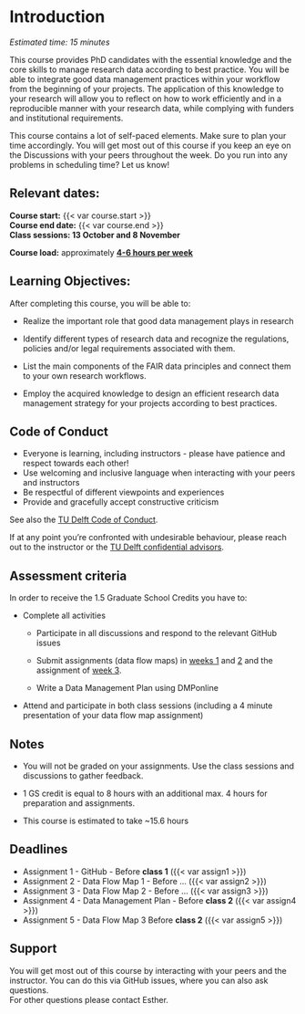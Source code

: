 # Introduction {#intro}

*Estimated time: 15 minutes*

This course provides PhD candidates with the essential knowledge and the core skills to manage research data according to best practice. You will be able to integrate good data management practices within your workflow from the beginning of your projects. The application of this knowledge to your research will allow you to reflect on how to work efficiently and in a reproducible manner with your research data, while complying with funders and institutional requirements.

This course contains a lot of self-paced elements. Make sure to plan your time accordingly. You will get most out of this course if you keep an eye on the Discussions with your peers throughout the week. Do you run into any problems in scheduling time? Let us know!

## Relevant dates:

**Course start:** {{< var course.start >}}\
**Course end date:** {{< var course.end >}}\
**Class sessions: 13 October and 8 November**

**Course load:** approximately [**4-6 hours per week**]{.underline}

## Learning Objectives:

After completing this course, you will be able to:

-   Realize the important role that good data management plays in research

-   Identify different types of research data and recognize the regulations, policies and/or legal requirements associated with them.

-   List the main components of the FAIR data principles and connect them to your own research workflows.

-   Employ the acquired knowledge to design an efficient research data management strategy for your projects according to best practices.

## Code of Conduct

-   Everyone is learning, including instructors - please have patience and respect towards each other!
-   Use welcoming and inclusive language when interacting with your peers and instructors
-   Be respectful of different viewpoints and experiences
-   Provide and gracefully accept constructive criticism

See also the [TU Delft Code of Conduct](https://www.tudelft.nl/en/about-tu-delft/strategy/integrity-policy/tu-delft-code-of-conduct).

If at any point you're confronted with undesirable behaviour, please reach out to the instructor or the [TU Delft confidential advisors](https://www.tudelft.nl/en/about-tu-delft/strategy/integrity-policy/confidential-advisors).

## Assessment criteria

In order to receive the 1.5 Graduate School Credits you have to:

-   Complete all activities
    -   Participate in all discussions and respond to the relevant GitHub issues

    -   Submit assignments (data flow maps) in [weeks 1](https://estherplomp.github.io/TNW-RDM-101/06-Assignment-Data-Flow-Map-1.html) and [2](https://estherplomp.github.io/TNW-RDM-101/11-Assignment-Data-Flow-Map-2.html) and the assignment of [week 3](https://estherplomp.github.io/TNW-RDM-101/14-Assignment-Data-Flow-Map-3.html).

    -   Write a Data Management Plan using DMPonline
-   Attend and participate in both class sessions (including a 4 minute presentation of your data flow map assignment)

::: callout-note
## Notes

-   You will not be graded on your assignments. Use the class sessions and discussions to gather feedback.

-   1 GS credit is equal to 8 hours with an additional max. 4 hours for preparation and assignments.

-   This course is estimated to take \~15.6 hours
:::

## Deadlines

-   Assignment 1 - GitHub - Before **class 1** ({{< var assign1 >}})
-   Assignment 2 - Data Flow Map 1 - Before ... ({{< var assign2 >}})
-   Assignment 3 - Data Flow Map 2 - Before ... ({{< var assign3 >}})
-   Assignment 4 - Data Management Plan - Before **class 2** ({{< var assign4 >}})
-   Assignment 5 - Data Flow Map 3 Before **class 2** ({{< var assign5 >}})

## Support

You will get most out of this course by interacting with your peers and the instructor. You can do this via GitHub issues, where you can also ask questions.\
For other questions please contact Esther.
